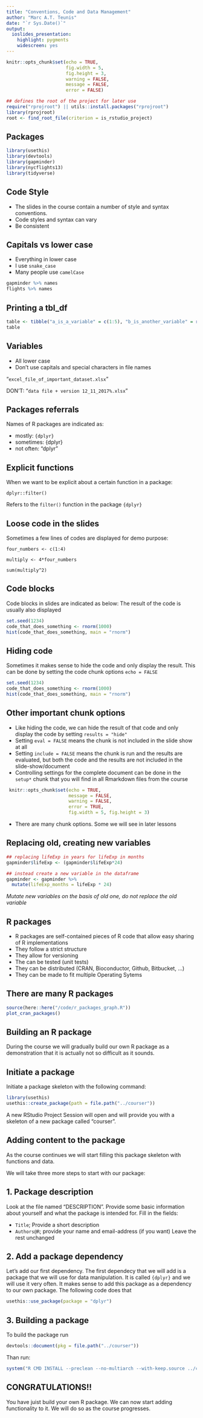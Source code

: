```yaml
---
title: "Conventions, Code and Data Management"
author: "Marc A.T. Teunis"
date: "`r Sys.Date()`"
output:
  ioslides_presentation: 
    highlight: pygments
    widescreen: yes
---
```


```r
knitr::opts_chunk$set(echo = TRUE, 
                      fig.width = 5, 
                      fig.height = 3,
                      warning = FALSE,
                      message = FALSE,
                      error = FALSE)
```

```r
## defines the root of the project for later use
require("rprojroot") || utils::install.packages("rprojroot")
library(rprojroot)
root <- find_root_file(criterion = is_rstudio_project)
```

## Packages
```r
library(usethis)
library(devtools)
library(gapminder)
library(nycflights13)
library(tidyverse)
```

## Code Style

 * The slides in the course contain a number of style and syntax conventions.
 * Code styles and syntax can vary
 * Be consistent

## Capitals vs lower case

 * Everything in lower case
 * I use `snake_case`
 * Many people use `camelCase`

```r
gapminder %>% names
flights %>% names
```

## Printing a tbl_df
```r
table <- tibble("a_is_a_variable" = c(1:5), "b_is_another_variable" = rnorm(5))
table
```

## Variables

 * All lower case
 * Don't use capitals and special characters in file names

"`excel_file_of_important_dataset.xlsx`"

DON'T: "`data file + version 12_11_2017%.xlsx`"

## Packages referrals

Names of R packages are indicated as:

 * mostly: `{dplyr}`
 * sometimes: {dplyr}
 * not often: "dplyr"

## Explicit functions

When we want to be explicit about a certain function in a package:

`dplyr::filter()`

Refers to the `filter()` function in the package `{dplyr}`

## Loose code in the slides
Sometimes a few lines of codes are displayed for demo purpose:

`four_numbers <- c(1:4)`

`multiply <- 4*four_numbers`

`sum(multiply^2)`

## Code blocks

Code blocks in slides are indicated as below:
The result of the code is usually also displayed
```r
set.seed(1234)
code_that_does_something <- rnorm(1000)
hist(code_that_does_something, main = "rnorm")
```

## Hiding code 

Sometimes it makes sense to hide the code and only display the result. 
This can be done by setting the code chunk options `echo = FALSE`

```r
set.seed(1234)
code_that_does_something <- rnorm(1000)
hist(code_that_does_something, main = "rnorm")
```

## Other important chunk options

 * Like hiding the code, we can hide the result of that code and only display the code by setting `results = "hide"`
 * Setting `eval = FALSE` means the chunk is not included in the slide show at all
 * Setting `include = FALSE` means the chunk is run and the results are evaluated, but both the code and the results are not included in the slide-show/document 
 * Controlling settings for the complete document can be done in the `setup*` chunk that you will find in all Rmarkdown files from the course

```r
 knitr::opts_chunk$set(echo = TRUE,
                       message = FALSE,
                       warning = FALSE,
                       error = TRUE,
                       fig.width = 5, fig.height = 3)
```
 
 * There are many chunk options. Some we will see in later lessons

## Replacing old, creating new variables
```r
## replacing lifeExp in years for lifeExp in months
gapminder$lifeExp <- (gapminder$lifeExp*24)

## instead create a new variable in the dataframe
gapminder <- gapminder %>%
  mutate(lifeExp_months = lifeExp * 24)
```

_Mutate new variables on the basis of old one, do not replace the old variable_

## R packages

 * R packages are self-contained pieces of R code that allow easy sharing of R implementations
 * They follow a strict structure
 * They allow for versioning
 * The can be tested (unit tests)
 * They can be distributed (CRAN, Bioconductor, Github, Bitbucket, ...)
 * They can be made to fit multiple Operating Sytems
 
## There are many R packages

```r
source(here::here("/code/r_packages_graph.R"))
plot_cran_packages()
```
 
## Building an R package
During the course we will gradually build our own R package as a demonstration that it is actually not so difficult as it sounds.

## Initiate a package
Initiate a package skeleton with the following command:
```r
library(usethis)
usethis::create_package(path = file.path("../courser"))
```
A new RStudio Project Session will open and will provide you with a skeleton of a new package called "courser". 

## Adding content to the package

As the course continues we will start filling this package skeleton with functions and data.

We will take three more steps to start with our package:

## 1. Package description
Look at the file named "DESCRIPTION". Provide some basic            information about yourself and what the package is intended for. Fill  in the fields:

  - `Title`; Provide a short description
  - `Authors@R`; provide your name and email-address (if you want)
  Leave the rest unchanged

## 2. Add a package dependency
Let's add our first dependency. The first dependecy that we will add is a package that we will use for data manipulation. It is called `{dplyr}` and we will use it very often. It makes sense to add this package as a dependency to our own package. The following code does that
```r
usethis::use_package(package = "dplyr")
```
 
## 3. Building a package
To build the package
run 
```r
devtools::document(pkg = file.path("../courser"))
```
Than run:
```r
system("R CMD INSTALL --preclean --no-multiarch --with-keep.source ../courser")
```

## **CONGRATULATIONS!!** 

You have juist build your own R package. We can now start adding functionality to it. We will do so as the course progresses.

 



